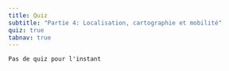 ```yaml
---
title: Quiz
subtitle: "Partie 4: Localisation, cartographie et mobilité"
quiz: true
tabnav: true
---
```

```ed-pb
Pas de quiz pour l'instant

```